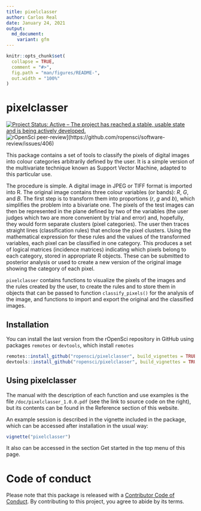 ```yaml
---
title: pixelclasser
author: Carlos Real
date: January 24, 2021
output:
  md_document:
    variant: gfm
---
```


```r
knitr::opts_chunk$set(
  collapse = TRUE,
  comment = "#>",
  fig.path = "man/figures/README-",
  out.width = "100%"
)
```

# pixelclasser

<!-- badges: start -->
[![Project Status: Active – The project has reached a stable, usable state and is being actively developed.](https://www.repostatus.org/badges/latest/active.svg)](https://www.repostatus.org/#active)
![rOpenSci peer-review](https://badges.ropensci.org/406_status.svg)](https://github.com/ropensci/software-review/issues/406)
<!-- badges: end -->

This package contains a set of tools to classify the pixels of digital images
into colour categories arbitrarily defined by the user. It is a simple version
of the multivariate technique known as Support Vector Machine, adapted to this
particular use.

The procedure is simple. A digital image in JPEG or TIFF format is imported into
R. The original image contains three colour variables (or bands): $R$, $G$, and
$B$. The first step is to transform them into proportions ($r$, $g$ and $b$),
which simplifies the problem into a bivariate one. The pixels of the test images
can then be represented in the plane defined by two of the variables (the user
judges which two are more convenient by trial and error) and, hopefully, they
would form separate clusters (pixel categories). The user then traces straight
lines (classification rules) that enclose the pixel clusters. Using the
mathematical expression for these rules and the values of the transformed
variables, each pixel can be classified in one category.  This produces a set of
logical matrices (incidence matrices) indicating which pixels belong to each
category, stored in appropriate R objects. These can be submitted to posterior
analysis or used to create a new version of the original image showing the
category of each pixel.

`pixelclasser` contains functions to visualize the pixels of the images and the
rules created by the user, to create the rules and to store them in objects that
can be passed to function `classify_pixels()` for the analysis of the image, and
functions to import and export the original and the classified images.

## Installation

You can install the last version from the rOpenSci repository in  GitHub using
packages `remotes` or `devtools`, which install `remotes`

```r
remotes::install_github("ropensci/pixelclasser", build_vignettes = TRUE)
devtools::install_github("ropensci/pixelclasser", build_vignettes = TRUE)
```

## Using pixelclasser

The manual with the description of each function and use examples is the file
`/doc/pixelclasser_1.0.0.pdf` (see the link to source code on the right), but
its contents can be found in the Reference section of this website.

An example session is described in the vignette included in the package, which
can be accessed after installation in the usual way:

```r
vignette("pixelclasser")
```
It also can be accessed in the section Get started in the top menu of this page.

# Code of conduct

Please note that this package is released with a [Contributor
Code of Conduct](https://ropensci.org/code-of-conduct/). 
By contributing to this project, you agree to abide by its terms.
